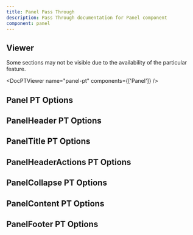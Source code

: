 ```yaml
---
title: Panel Pass Through
description: Pass Through documentation for Panel component
component: panel
---
```


## Viewer

Some sections may not be visible due to the availability of the particular feature.

<DocPTViewer name="panel-pt" components={['Panel']} />

## Panel PT Options

<DocTable name="Panel" category="pt" />

## PanelHeader PT Options

<DocTable name="PanelHeader" category="pt" />

## PanelTitle PT Options

<DocTable name="PanelTitle" category="pt" />

## PanelHeaderActions PT Options

<DocTable name="PanelHeaderActions" category="pt" />

## PanelCollapse PT Options

<DocTable name="PanelCollapse" category="pt" />

## PanelContent PT Options

<DocTable name="PanelContent" category="pt" />

## PanelFooter PT Options

<DocTable name="PanelFooter" category="pt" />
